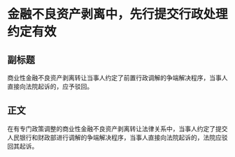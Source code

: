 # 金融不良资产剥离中，先行提交行政处理约定有效
## 副标题
商业性金融不良资产剥离转让当事人约定了前置行政调解的争端解决程序，当事人直接向法院起诉的，应予驳回。
## 正文
在有专门政策调整的商业性金融不良资产剥离转让法律关系中，当事人约定了提交人民银行和财政部进行调解的争端解决程序，当事人直接向法院起诉的，法院应驳回其起诉。